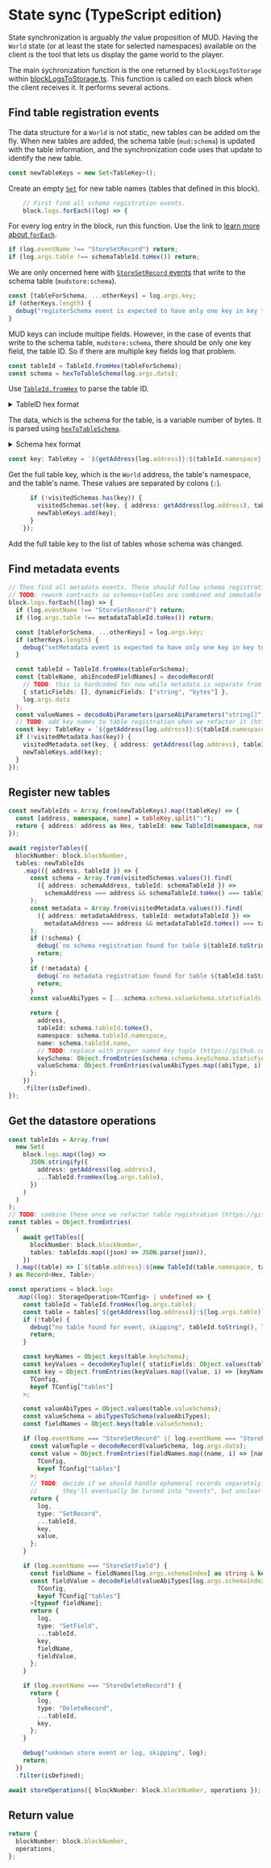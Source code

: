 # State sync (TypeScript edition)

State synchronization is arguably _the_ value proposition of MUD.
Having the `World` state (or at least the state for selected namespaces) available on the client is the tool that lets us display the game world to the player.

The main sychronization function is the one returned by `blockLogsToStorage` within [blockLogsToStorage.ts](https://github.com/latticexyz/mud/blob/main/packages/store-sync/src/blockLogsToStorage.ts).
This function is called on each block when the client receives it.
It performs several actions.

## Find table registration events

The data structure for a `World` is not static, new tables can be added om the fly.
When new tables are added, the schema table (`mud:schema`) is updated with the table information, and the synchronization code uses that update to identify the new table.

```ts
const newTableKeys = new Set<TableKey>();
```

Create an empty [`Set`](https://www.w3schools.com/js/js_object_sets.asp) for new table names (tables that defined in this block).

```ts
    // First find all schema registration events.
    block.logs.forEach((log) => {
```

For every log entry in the block, run this function.
Use the link to [learn more about `forEach`](https://www.w3schools.com/jsref/jsref_foreach.asp).

```ts
if (log.eventName !== "StoreSetRecord") return;
if (log.args.table !== schemaTableId.toHex()) return;
```

We are only oncerned here with [`StoreSetRecord` events](https://github.com/latticexyz/mud/blob/main/packages/store/src/IStore.sol#L41) that write to the schema table (`mudstore:schema`).

```ts
const [tableForSchema, ...otherKeys] = log.args.key;
if (otherKeys.length) {
  debug("registerSchema event is expected to have only one key in key tuple, but got multiple", log);
}
```

MUD keys can include multipe fields.
However, in the case of events that write to the schema table, `mudstore:schema`, there should be only one key field, the table ID.
So if there are multiple key fields log that problem.

```ts
const tableId = TableId.fromHex(tableForSchema);
const schema = hexToTableSchema(log.args.data);
```

Use [`TableId.fromHex`](https://github.com/latticexyz/mud/blob/main/packages/common/src/hexToTableId.ts) to parse the table ID.

<details>
<summary>TableID hex format</summary>

The TableID is a 32 byte value.
The first 16 bytes are the namespace, ASCII encoded, with trailing zeros to fill up the entire 16 byte slot.
The last 16 bytes are the table name, also ASCII encoded with trailing zeros.

</details>

The data, which is the schema for the table, is a variable number of bytes.
It is parsed using [`hexToTableSchema`](https://github.com/latticexyz/mud/blob/main/packages/protocol-parser/src/hexToSchema.ts).

<details>
<summary>Schema hex format</summary>

The schema hex format starts a four byte header:

| Bytes | Field                                       |
| ----: | ------------------------------------------- |
|   0-1 | Total length of the static<sup>1</sup> data |
|     2 | Number of static fields                     |
|     3 | Number of dynamic<sup>2</sup> fields        |

(1) _Static_, in this context, means data fields that are of fixed size such as `uint256`.  
(2) _Dynamic_, in this context, means data fields who size could vary such as `string`.

This is followed by a list of static field types, one byte per field, and then a list of dynamic field types, also one byte per field.
The meaning of the byte values is specified [in the `schemaAbiTypes` table](https://github.com/latticexyz/mud/blob/main/packages/schema-type/src/typescript/schemaAbiTypes.ts):

| Index (`n`) | Type            |
| ----------: | --------------- |
|        0-31 | uint`8(n+1)`    |
|       32-63 | int`8(n-31)`    |
|       64-95 | bytes`n-63`     |
|          96 | bool            |
|          97 | address         |
|      98-129 | uint`8(n-97)`[] |
|     130-161 | int`8(n-129)`[] |
|     162-183 | bytes`n-161`[]  |
|         184 | bool[]          |
|         185 | address[]       |
|         186 | bytes           |
|         187 | string          |

</details>

```ts
const key: TableKey = `${getAddress(log.address)}:${tableId.namespace}:${tableId.name}`;
```

Get the full table key, which is the `World` address, the table's namespace, and the table's name.
These values are separated by colons (`:`).

```ts
      if (!visitedSchemas.has(key)) {
        visitedSchemas.set(key, { address: getAddress(log.address), tableId, schema });
        newTableKeys.add(key);
      }
    });
```

Add the full table key to the list of tables whose schema was changed.

## Find metadata events

```ts
// Then find all metadata events. These should follow schema registration events and be in the same block (since they're in the same tx).
// TODO: rework contracts so schemas+tables are combined and immutable (https://github.com/latticexyz/mud/pull/1182)
block.logs.forEach((log) => {
  if (log.eventName !== "StoreSetRecord") return;
  if (log.args.table !== metadataTableId.toHex()) return;

  const [tableForSchema, ...otherKeys] = log.args.key;
  if (otherKeys.length) {
    debug("setMetadata event is expected to have only one key in key tuple, but got multiple", log);
  }

  const tableId = TableId.fromHex(tableForSchema);
  const [tableName, abiEncodedFieldNames] = decodeRecord(
    // TODO: this is hardcoded for now while metadata is separate from table registration (https://github.com/latticexyz/mud/pull/1182)
    { staticFields: [], dynamicFields: ["string", "bytes"] },
    log.args.data
  );
  const valueNames = decodeAbiParameters(parseAbiParameters("string[]"), abiEncodedFieldNames as Hex)[0];
  // TODO: add key names to table registration when we refactor it (https://github.com/latticexyz/mud/pull/1182)
  const key: TableKey = `${getAddress(log.address)}:${tableId.namespace}:${tableName}`;
  if (!visitedMetadata.has(key)) {
    visitedMetadata.set(key, { address: getAddress(log.address), tableId, keyNames: [], valueNames });
    newTableKeys.add(key);
  }
});
```

## Register new tables

```ts
const newTableIds = Array.from(newTableKeys).map((tableKey) => {
  const [address, namespace, name] = tableKey.split(":");
  return { address: address as Hex, tableId: new TableId(namespace, name) };
});

await registerTables({
  blockNumber: block.blockNumber,
  tables: newTableIds
    .map(({ address, tableId }) => {
      const schema = Array.from(visitedSchemas.values()).find(
        ({ address: schemaAddress, tableId: schemaTableId }) =>
          schemaAddress === address && schemaTableId.toHex() === tableId.toHex()
      );
      const metadata = Array.from(visitedMetadata.values()).find(
        ({ address: metadataAddress, tableId: metadataTableId }) =>
          metadataAddress === address && metadataTableId.toHex() === tableId.toHex()
      );
      if (!schema) {
        debug(`no schema registration found for table ${tableId.toString()} in block ${block.blockNumber}, skipping`);
        return;
      }
      if (!metadata) {
        debug(`no metadata registration found for table ${tableId.toString()} in block ${block.blockNumber}, skipping`);
        return;
      }
      const valueAbiTypes = [...schema.schema.valueSchema.staticFields, ...schema.schema.valueSchema.dynamicFields];

      return {
        address,
        tableId: schema.tableId.toHex(),
        namespace: schema.tableId.namespace,
        name: schema.tableId.name,
        // TODO: replace with proper named key tuple (https://github.com/latticexyz/mud/pull/1182)
        keySchema: Object.fromEntries(schema.schema.keySchema.staticFields.map((abiType, i) => [i, abiType])),
        valueSchema: Object.fromEntries(valueAbiTypes.map((abiType, i) => [metadata.valueNames[i], abiType])),
      };
    })
    .filter(isDefined),
});
```

## Get the datastore operations

```ts
const tableIds = Array.from(
  new Set(
    block.logs.map((log) =>
      JSON.stringify({
        address: getAddress(log.address),
        ...TableId.fromHex(log.args.table),
      })
    )
  )
);
// TODO: combine these once we refactor table registration (https://github.com/latticexyz/mud/pull/1182)
const tables = Object.fromEntries(
  (
    await getTables({
      blockNumber: block.blockNumber,
      tables: tableIds.map((json) => JSON.parse(json)),
    })
  ).map((table) => [`${table.address}:${new TableId(table.namespace, table.name).toHex()}`, table])
) as Record<Hex, Table>;

const operations = block.logs
  .map((log): StorageOperation<TConfig> | undefined => {
    const tableId = TableId.fromHex(log.args.table);
    const table = tables[`${getAddress(log.address)}:${log.args.table}`];
    if (!table) {
      debug("no table found for event, skipping", tableId.toString(), log);
      return;
    }

    const keyNames = Object.keys(table.keySchema);
    const keyValues = decodeKeyTuple({ staticFields: Object.values(table.keySchema), dynamicFields: [] }, log.args.key);
    const key = Object.fromEntries(keyValues.map((value, i) => [keyNames[i], value])) as Key<
      TConfig,
      keyof TConfig["tables"]
    >;

    const valueAbiTypes = Object.values(table.valueSchema);
    const valueSchema = abiTypesToSchema(valueAbiTypes);
    const fieldNames = Object.keys(table.valueSchema);

    if (log.eventName === "StoreSetRecord" || log.eventName === "StoreEphemeralRecord") {
      const valueTuple = decodeRecord(valueSchema, log.args.data);
      const value = Object.fromEntries(fieldNames.map((name, i) => [name, valueTuple[i]])) as Value<
        TConfig,
        keyof TConfig["tables"]
      >;
      // TODO: decide if we should handle ephemeral records separately?
      //       they'll eventually be turned into "events", but unclear if that should translate to client storage operations
      return {
        log,
        type: "SetRecord",
        ...tableId,
        key,
        value,
      };
    }

    if (log.eventName === "StoreSetField") {
      const fieldName = fieldNames[log.args.schemaIndex] as string & keyof Value<TConfig, keyof TConfig["tables"]>;
      const fieldValue = decodeField(valueAbiTypes[log.args.schemaIndex], log.args.data) as Value<
        TConfig,
        keyof TConfig["tables"]
      >[typeof fieldName];
      return {
        log,
        type: "SetField",
        ...tableId,
        key,
        fieldName,
        fieldValue,
      };
    }

    if (log.eventName === "StoreDeleteRecord") {
      return {
        log,
        type: "DeleteRecord",
        ...tableId,
        key,
      };
    }

    debug("unknown store event or log, skipping", log);
    return;
  })
  .filter(isDefined);

await storeOperations({ blockNumber: block.blockNumber, operations });
```

## Return value

```ts
return {
  blockNumber: block.blockNumber,
  operations,
};
```
